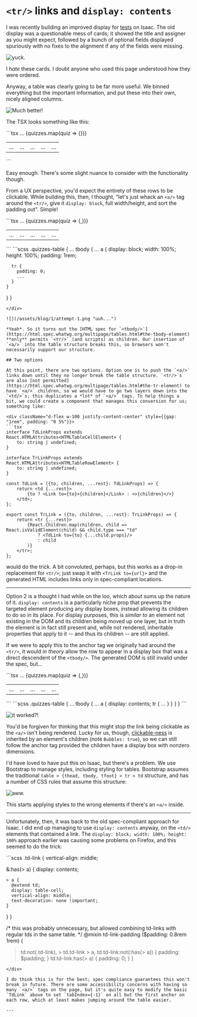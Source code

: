 # `<tr/>` links and `display: contents`

I was recently building an improved display for [tests](https://isaacphysics.org/tests) on Isaac.
The old display was a questionable mess of cards; it showed the title and assigner as you might expect, followed by a bunch of optional fields displayed spuriously with no fixes to the alignment if any of the fields were missing.

![](/assets/blog/1/cards.png "yuck.")

I *hate* these cards. I doubt anyone who used this page understood how they were ordered. 

Anyway, a table was clearly going to be far more useful. We binned everything but the important information, and put these into their own, nicely aligned columns.

![](/assets/blog/1/table.png "Much better!")

The TSX looks something like this:

<div className="d-flex w-100 justify-content-center" style={{gap: "1rem", padding: "0 5%"}}>
```tsx
<table>
  ...
  <tbody>
      {quizzes.map(quiz => {<tr>
        <td>...</td>
        <td>...</td>
        <td>...</td>
        <td>...</td>
        <td>...</td>
      </tr>})}
  </tbody>
</table>
```
</div>

Easy enough. There's some slight nuance to consider with the functionality though.

From a UX perspective, you'd expect the entirety of these rows to be clickable. While building this, then, I thought, "let's just whack an `<a/>` tag around the `<tr/>`, give it `display: block`, full width/height, and sort the padding out". Simple!

<div className="d-flex w-100 justify-content-center" style={{gap: "1rem", padding: "0 5%"}}>
```tsx
<table className="quizzes-table">
  ...
  <tbody>
      {quizzes.map(quiz => {<a href={quiz.url}>
        <tr>
          <td>...</td>
          <td>...</td>
          <td>...</td>
          <td>...</td>
          <td>...</td>
        </tr>
      </a>})}
  </tbody>
</table>
```
```scss
.quizzes-table {
  ... 
  tbody {
    ...
    a {
      display: block;
      width: 100%;
      height: 100%;
      padding: 1rem;

      tr {
        padding: 0;
        ...
      }
    }
  }
}
```
</div>

![](/assets/blog/1/attempt-1.png "uuh...")

*Yeah*. So it turns out the [HTML spec for `<tbody/>`](https://html.spec.whatwg.org/multipage/tables.html#the-tbody-element) **only** permits `<tr/>` (and scripts) as children. Our insertion of `<a/>` into the table structure breaks this, so browsers won't necessarily support our structure.

## Two options

At this point, there are two options. Option one is to push the `<a/>` links down until they no longer break the table structure. `<tr/>`s are also [not permitted](https://html.spec.whatwg.org/multipage/tables.html#the-tr-element) to have `<a/>` children, so we would have to go two layers down into the `<td/>`s; this duplicates a *lot* of `<a/>` tags. To help things a bit, we could create a component that manages this conversion for us; something like:

<div className="d-flex w-100 justify-content-center" style={{gap: "1rem", padding: "0 5%"}}>
```tsx
interface TdLinkProps extends React.HTMLAttributes<HTMLTableCellElement> {
    to: string | undefined;
}

interface TrLinkProps extends React.HTMLAttributes<HTMLTableRowElement> {
    to: string | undefined;
}

const TdLink = ({to, children, ...rest}: TdLinkProps) => {
    return <td {...rest}>
        {to ? <Link to={to}>{children}</Link> : <>{children}</>}
    </td>;
};

export const TrLink = ({to, children, ...rest}: TrLinkProps) => {
    return <tr {...rest}>
        {React.Children.map(children, child => React.isValidElement(child) && child.type === "td" 
            ? <TdLink to={to} {...child.props}/> 
            : child
        )}
    </tr>;
};
```
</div>

would do the trick. A bit convoluted, perhaps, but this works as a drop-in replacement for `<tr/>`; just swap it with `<TrLink to={url}>` and the generated HTML includes links only in spec-compliant locations.

---

Option 2 is a thought I had while on the loo, which about sums up the nature of it. `display: contents` is a particularly niche prop that prevents the targeted element producing any display boxes, instead allowing its children to do so in its place. For display purposes, this is *similar to* an element not existing in the DOM and its children being moved up one layer, but in truth the element is in fact still present and, while not rendered, inheritable properties that apply to it -- and thus its children -- are still applied.

If we were to apply this to the anchor tag we originally had around the `<tr/>`, it would *in theory* allow the row to appear in a display box that was a direct descendent of the `<tbody/>`. The generated DOM is still invalid under the spec, but...

<div className="d-flex w-100 justify-content-center" style={{gap: "1rem", padding: "0 5%"}}>
```tsx
<table className="quizzes-table">
  ...
  <tbody>
      {quizzes.map(quiz => {<a href={quiz.url}>
        <tr>
          <td>...</td>
          <td>...</td>
          <td>...</td>
          <td>...</td>
          <td>...</td>
        </tr>
      </a>})}
  </tbody>
</table>
```
```scss
.quizzes-table {
  ... 
  tbody {
    ...
    a {
      display: contents;
      tr {
        ...
      }
    }
  }
}
```
</div>

![](/assets/blog/1/this-worked-shocked-pikachu.png "it worked?!")

You'd be forgiven for thinking that this might stop the link being clickable as the `<a/>` isn't being rendered. Lucky for us, though, [clickable-ness](https://www.w3.org/TR/uievents/#click) is inherited by an element's children (note `Bubbles: true`), so we can still follow the anchor tag provided the children have a display box with nonzero dimensions.

I'd have loved to have put this on Isaac, but there's a problem. We use Bootstrap to manage styles, including styling for tables. Bootstrap assumes the traditional `table > {thead, tbody, tfoot} > tr > td` structure, and has a number of CSS rules that assume this structure:

![](/assets/blog/1/its-all-bootstrap-always-has-been.png "aww.")

This starts applying styles to the wrong elements if there's an `<a/>` inside.

---

Unfortunately, then, it was back to the old spec-compliant approach for Isaac. I did end up managing to use `display: contents` anyway, on the `<td/>` elements that contained a link. The `display: block; width: 100%; height: 100%` approach earlier was causing some problems on Firefox, and this seemed to do the trick:

<div className="d-flex w-100 justify-content-center" style={{gap: "1rem", padding: "0 5%"}}>
```scss
.td-link {
  vertical-align: middle;

  &:has(> a) {
    display: contents;

    > a {
      @extend td;
      display: table-cell;
      vertical-align: middle;
      text-decoration: none !important;
    }
  }
}

/* this was probably unnecessary, but allowed combining td-links with regular tds in the same table. */
@mixin td-link-padding ($padding: 0.8rem 1rem) {
  > td:not(.td-link), > td.td-link > a, td.td-link:not(:has(> a)) {
    padding: $padding;
  }
  > td.td-link:has(> a) {
    padding: 0;
  }
}
```
</div>

I do think this is for the best; spec compliance guarantees this won't break in future. There are some accessibility concerns with having so many `<a/>` tags on the page, but it's quite easy to modify the basic `TdLink` above to set `tabIndex={-1}` on all but the first anchor on each row, which at least makes jumping around the table easier.

---
